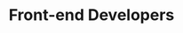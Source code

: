 ---
title: Front-end Developers
description: How can front-end developers make the most out of Treblle.
---